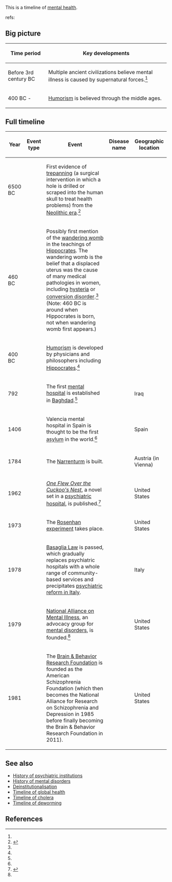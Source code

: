 This is a timeline of [[mental health]].

refs:



==Big picture==

{| class="sortable wikitable"
! Time period !! Key developments
|-
| Before 3rd century BC || Multiple ancient civilizations believe mental illness is caused by supernatural forces.<ref name=student_pulse/>
|-
| 400 BC - || [[Humorism]] is believed through the middle ages.
|}

==Full timeline==

{| class="sortable wikitable"
! Year !! Event type !! Event !! Disease name !! Geographic location
|-
| 6500 BC || || First evidence of [[trepanning]] (a surgical intervention in which a hole is drilled or scraped into the human skull to treat health problems) from the [[Neolithic era]].<ref name="student_pulse">{{cite web |url=http://www.studentpulse.com/articles/283/the-history-of-mental-illness-from-skull-drills-to-happy-pills |title=The History of Mental Illness: From Skull Drills to Happy Pills |first=Allison M. |last=Foerschner |publisher=Student Pulse}}</ref>
|-
| 460 BC || || Possibly first mention of the [[wandering womb]] in the teachings of [[Hippocrates]]. The wandering womb is the belief that a displaced uterus was the cause of many medical pathologies in women, including [[hysteria]] or [[conversion disorder]].<ref name="student_pulse"/> (Note: 460 BC is around when Hippocrates is born, not when wandering womb first appears.)
|-
| 400 BC || || [[Humorism]] is developed by physicians and philosophers including [[Hippocrates]].<ref name="student_pulse"/>
|-
| 792 || || The first [[mental hospital]] is established in [[Baghdad]].<ref name=student_pulse/> || || Iraq
|-
| 1406 || || Valencia mental hospital in Spain is thought to be the first [[asylum]] in the world.<ref name=student_pulse/> || || Spain
|-
| 1784 || || The [[Narrenturm (hospital)|Narrenturm]] is built. || || Austria (in Vienna)
|-
| 1962 || || ''[[One Flew Over the Cuckoo's Nest (novel)|One Flew Over the Cuckoo's Nest]]'', a novel set in a [[psychiatric hospital]], is published.<ref name="pbs_timeline">{{cite web |url=http://www.pbs.org/wgbh/amex/nash/timeline/ |title=Timeline: Treatments for Mental Illness |publisher=PBS |accessdate=April 23, 2016}}</ref> || || United States
|-
| 1973 || || The [[Rosenhan experiment]] takes place. || || United States
|-
| 1978 || || [[Basaglia Law]] is passed, which gradually replaces psychiatric hospitals with a whole range of community-based services and precipitates [[psychiatric reform in Italy]]. || || Italy
|-
| 1979 || || [[National Alliance on Mental Illness]], an advocacy group for [[mental disorders]], is founded.<ref name=pbs_timeline/> || || United States
|-
| 1981 || || The [[Brain & Behavior Research Foundation]] is founded as the American Schizophrenia Foundation (which then becomes the National Alliance for Research on Schizophrenia and Depression in 1985 before finally becoming the Brain & Behavior Research Foundation in 2011). || || United States
|}

==See also==

*[[History of psychiatric institutions]]
*[[History of mental disorders]]
*[[Deinstitutionalisation]]
*[[Timeline of global health]]
*[[Timeline of cholera]]
*[[Timeline of deworming]]

==References==

{{reflist|30em}}

